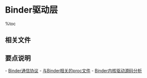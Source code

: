 = Binder驱动层 =

%toc

== 相关文件 ==
{{{class="brush:text"
kernel/drivers/staging/android/binder.h
kernel/drivers/staging/android/binder.c
}}}

== 要点说明 ==
- [[Binder通信协议]]
- [[与Binder相关的proc文件]]
- [[Binder内核驱动源码分析]]


